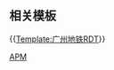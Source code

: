 {{Routemap
| title = 珠江新城旅客自动输送系统
| title-bg = {{广州地铁颜色|APM}}
| title-color = white
| text-width = 0,80,170
| collapsible = no
| inline = <includeonly>yes</includeonly>
| map =
\\\\utCONTg\~~ ~~ ~~ ~~{{RoutemapRoute|机场北|Ricon=U}}
\\\BLaq!~utKHSTa\BLeq!~utBHF\TRAM~~ ~~{{广州地铁/车站|林和西}}~~{{广州地铁路线链接|3|N}}
\\\utÜST!~utSTRc2\utSTR3\~~ ~~双渡线
\utSTRc2\utKRZ3+1to\utSTRc4
\utSTR+1\utSTR!~utSTRc4\
\uextSTR+l\uetKRZto\uetKRZto!~utSTRc2\uxtABZq+3\utCONTfq~~ ~~ ~~ ~~{{RoutemapRoute|天河客运站|Ricon=r}}
uextCONTf\utSTR!~utSTRc2\utKRZ3+1to\utSTRc4
\utABZg+1\utHST!~utSTRc4\~~ ~~[[体育中心南站 (广州)|体育中心南]]
\\utSTR\utHST\\utCONTg~~ ~~[[天河南站|天河南]]
\utCONTgq\utTINTt\utKRZtu\utSTRq\utSTRr~~ ~~ ~~ ~~<small>下穿[[广州地铁1号线|1号线]]</small>
\utSTR!~MFADEf\utSTR\
uextCONTgq\uextBHFq\uetKRZto\uextCONTfq~~ ~~ ~~ ~~{{广州地铁RDT/dim|<small>上跨[[广州地铁13号线|13号线]]</small>}}
\utHST~~ ~~[[黄埔大道站|黄埔大道]]
\utHST~~ ~~[[妇儿中心站|妇儿中心]]
\utSTR!~MFADEg\utÜSTl\~~ ~~单渡线
\utCONTgq\utTINTt\utKRZto\utCONTfq\~~ ~~ ~~ ~~<small>上跨[[广州地铁5号线|5号线]]</small>
\utSTR\utHST\~~ ~~[[花城大道站|花城大道]]
\utSTR\utHST\~~ ~~[[大剧院站 (广州)|大剧院]]
\utKRZW\utKRZW\~~ ~~ ~~ ~~[[小珠江]]
\utSTR\utHST\~~ ~~[[海心沙站|海心沙]]
\utKRZW\utKRZW\~~ ~~ ~~ ~~[[大珠江]]
BLa!~uKHSTaq\utKRZ\utKRZ\uCONTfq~~ ~~ ~~ ~~{{rmr|万胜围|Ricon=r}}
\BLl+g\BLq!~utBHF\BLeq!~utHST\TRAM\~~ ~~[[广州塔站 (地铁)|广州塔]]~~ {{广州地铁路线链接|3|N}} {{广州地铁路线链接|THZ1|N}}
\utSTR\utÜST\~~ ~~双渡线
\utSTR\utKBSTe\~~ ~~[[赤岗塔停车场]]
\utCONTf\\~~ ~~ ~~ ~~{{RoutemapRoute|Licon=D|番禺广场}}
|bottom={{navbar|广州地铁RDT/APM}}
}}<noinclude>

{{Rdt intro|[[珠江新城旅客自动输送系统]]}}

== 相关模板 ==

{{[[Template:广州地铁RDT]]}}

[[Category:广州地铁RDT|APM]]
</noinclude>